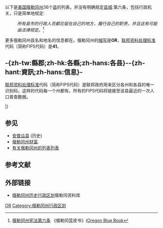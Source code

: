 {{noteTA
|1=zh-tw:郡;zh-hk:縣;zh-cn:县;
}}
{{Image label begin|image=Oregon Locator Map.PNG|width={{{width|428}}}|float={{{float|right}}}}}
{{Image label small|x=350|y=235|scale={{{width|428}}}/428|text=[[马卢尔县|马卢尔]]}}
{{Image label small|x=355|y=115|scale={{{width|428}}}/428|text=[[贝克县_(俄勒冈州)|贝克]]}}
{{Image label small|x=383|y=56|scale={{{width|428}}}/428|text=[[瓦洛瓦县|瓦洛瓦]]}}
{{Image label small|x=340|y=75|scale={{{width|428}}}/428|text=[[犹尼昂县_(俄勒冈州)|犹尼昂]]}}
{{Image label small|x=302|y=45|scale={{{width|428}}}/428|text=[[尤马蒂拉县_(俄勒冈州)|尤马蒂拉]]}}
{{Image label small|x=257|y=66|scale={{{width|428}}}/428|text=[[莫罗县_(俄勒冈州)|莫罗]]}}
{{Image label small|x=285|y=130|scale={{{width|428}}}/428|text=[[格兰特县_(俄勒冈州)|格兰特]]}}
{{Image label small|x=285|y=220|scale={{{width|428}}}/428|text=[[哈尼县|哈尼]]}}
{{Image label small|x=207|y=230|scale={{{width|428}}}/428|text=[[莱克县_(俄勒冈州)|莱克]]}}
{{Image label small|x=148|y=245|scale={{{width|428}}}/428|text=[[克拉马斯县|克拉马斯]]}}
{{Image label small|x=165|y=175|scale={{{width|428}}}/428|text=[[德舒特县|德舒特]]}}
{{Image label small|x=216|y=155|scale={{{width|428}}}/428|text=[[克鲁克县_(俄勒冈州)|克鲁克]]}}
{{Image label small|x=168|y=122|scale={{{width|428}}}/428|text=[[杰斐逊县_(俄勒冈州)|杰斐逊]]}}
{{Image label small|x=233|y=116|scale={{{width|428}}}/428|text=[[惠勒县_(俄勒冈州)|惠勒]]}}
{{Image label small|x=220|y=79|scale={{{width|428}}}/428|text=[[吉列姆县|吉列姆]]}}
{{Image label small|x=204|y=56|scale={{{width|428}}}/428|text=[[谢尔曼县_(俄勒冈州)|谢尔曼]]}}
{{Image label small|x=177|y=93|scale={{{width|428}}}/428|text=[[沃斯科县|沃斯科]]}}
{{Image label small|x=150|y=53|scale={{{width|428}}}/428|text=[[胡德里弗县|胡德里弗]]}}
{{Image label small|x=105|y=66|scale={{{width|428}}}/428|text=[[姆尔特诺默县|姆尔特诺默]]}}
{{Image label small|x=106|y=91|scale={{{width|428}}}/428|text=[[克拉克默斯县|克拉克默斯]]}}
{{Image label small|x=91|y=106|scale={{{width|428}}}/428|text=[[马里昂县_(俄勒冈州)|马里昂]]}}
{{Image label small|x=110|y=130|scale={{{width|428}}}/428|text=[[林县_(俄勒冈州)|林]]}}
{{Image label small|x=105|y=172|scale={{{width|428}}}/428|text=[[雷恩县_(俄勒冈州)|雷恩]]}}
{{Image label small|x=80|y=225|scale={{{width|428}}}/428|text=[[道格拉斯县_(俄勒冈州)|道格拉斯]]}}
{{Image label small|x=96|y=280|scale={{{width|428}}}/428|text=[[杰克逊县_(俄勒冈州)|杰克逊]]}}
{{Image label small|x=57|y=283|scale={{{width|428}}}/428|text=[[约瑟芬县|约瑟芬]]}}
{{Image label small|x=26|y=294|scale={{{width|428}}}/428|text=[[寇里县_(俄勒冈州)|寇里]]}}
{{Image label small|x=28|y=225|scale={{{width|428}}}/428|text=[[库斯县_(俄勒冈州)|库斯]]}}
{{Image label small|x=62|y=130|scale={{{width|428}}}/428|text=[[本顿县_(俄勒冈州)|本顿]]}}
{{Image label small|x=41|y=127|scale={{{width|428}}}/428|text=[[林肯县_(俄勒冈州)|林肯]]}}
{{Image label small|x=55|y=102|scale={{{width|428}}}/428|text=[[波尔克县_(俄勒冈州)|波尔克]]}}
{{Image label small|x=68|y=77|scale={{{width|428}}}/428|text=[[扬希尔县|扬希尔]]}}
{{Image label small|x=28|y=64|scale={{{width|428}}}/428|text=[[蒂拉穆克县|蒂拉穆克]]}}
{{Image label small|x=78|y=53|scale={{{width|428}}}/428|text=[[华盛顿县_(俄勒冈州)|华盛顿]]}}
{{Image label small|x=78|y=29|scale={{{width|428}}}/428|text=[[哥伦比亚县_(俄勒冈州)|哥伦比亚]]}}
{{Image label small|x=20|y=24|scale={{{width|428}}}/428|text=[[克拉特索普县|克拉特索普]]}}
{{Image label end}}

以下是[[美国|美国]][[俄勒冈州|俄勒冈州]]36个[[县_(美国)|县]]的列表。{{link-en|俄勒冈州宪法|Oregon Constitution}}并没有明确规定[[县城|县城]]:第六条，包括行政机关，只是简单地规定:
:''所有县市的行政人员都应留在自己的地方，履行自己的职责，并且这有可能由法律规定。''<ref>[http://bluebook.state.or.us/state/constitution/constitution06.htm 俄勒冈州宪法第六条] {{Wayback|url=http://bluebook.state.or.us/state/constitution/constitution06.htm |date=20110916132751 }}《俄勒冈蓝皮书》([[en:Oregon_Blue_Book|Oregon Blue Book]]</ref>

更多俄勒冈州县名和地名的信息都在{{link-en|俄勒冈州地理名称|Oregon Geographic Names}}。俄勒冈州的[[美国各州缩写列表|缩写]]是'''OR'''，[[联邦资料处理标准|联邦资料处理标准]]代码（简称FIPS代码）是'''41'''。

{{clear}}


==-{zh-tw:縣郡;zh-hk:各縣;zh-hans:各县}--{zh-hant:資訊;zh-hans:信息}-==
[[联邦资料处理标准|联邦资料处理标准]]代码（简称FIPS代码）是联邦政府用来区分各州和各县的唯一识别码，这样的代码每一个州都有。所有的FIPS代码将链接至该县最近的一次人口普查数据。

{{Countytabletop
| region_width      = 
|fips_ref          = <ref name="FIPS">{{cite web|url= http://www.epa.gov/enviro/html/codes/or.html|title= EPA的各县FIPS代码|publisher= EPA|accessdate= 2007-04-09|deadurl= yes|archiveurl= https://web.archive.org/web/20040928022325/http://www.epa.gov/enviro/html/codes/or.html|archivedate= 2004-09-28}}</ref>
| region_seat_width = 
| region_seat_title = -{zh-tw:縣治;zh-hk:縣城;zh-hans:县城}-
| region_seat_ref   = <ref name="NACO">{{cite web|url=http://www.naco.org/Template.cfm?Section=Find_a_County&Template=/cffiles/counties/state.cfm&state.cfm&statecode=OR|title=NACo - 寻找各县|author=各县县城|accessdate=2007-04-26|deadurl=yes|archiveurl=https://web.archive.org/web/20071025112224/http://www.naco.org/Template.cfm?Section=Find_a_County&Template=%2Fcffiles%2Fcounties%2Fstate.cfm&state.cfm&statecode=OR|archivedate=2007-10-25}}</ref>
| data2_width       = 
| data2_title       = 成立年份
| data2_ref         = <ref name="NACO"/>
| data3_width       = 
| data3_title       = 起源
| data3_ref         = <ref name="bluebook">{{cite web| url=http://bluebook.state.or.us/local/counties/counties.htm| title=县政府| work=《俄勒冈蓝皮书》| author=俄勒冈州档案| accessdate=2008-02-23| archive-date=2011-09-03| archive-url=https://web.archive.org/web/20110903080059/http://bluebook.state.or.us/local/counties/counties.htm| dead-url=no}}</ref>
| data4_width       = 
| data4_title       = 辞源
| data4_ref         = <ref name="bluebook"/>
| population_ref    = <ref>{{Cite web |url=http://factfinder2.census.gov/ |title=存档副本 |accessdate=2020-09-29 |archive-date=2013-09-11 |archive-url=https://web.archive.org/web/20130911234518/http://factfinder2.census.gov/ |dead-url=no }}</ref>
| area_ref          = <ref name="NACO"/>
}}
{{Countyrow|Name=贝克县| N=41| Num=001| Seat=贝克城| Data2=1862 | Data3=沃斯科县, 犹尼昂县和马卢尔县| Data4={{link-en|爱德华·迪金森·贝克|Edward Dickinson Baker}},一位在[[南北战争|南北战争]]的[[李斯堡之役|李斯堡之役]]中战死的俄勒冈参议员| Population=16134| Area=7946平方千米| Size=80px|Map=Map of Oregon highlighting Baker County.svg}}
{{Countyrow|Name=本顿县| N=41| Num=003| Seat=科瓦利斯| Data2=1847 | Data3=波尔克县| Data4={{link-en|托马斯·哈特·本顿|Thomas Hart Benton}}(1782 - 1858), 一位主张美国吞并整个俄勒冈的参议员| Population=85579| Area=1751平方千米| Size=80px|Map=Map_of_Oregon_highlighting_Benton_County.svg}}
{{Countyrow|Name=克拉克默斯县| N=41| Num=005| Seat=俄勒冈城| Data2=1843 | Data3=俄勒冈州创始四区之一| Data4=同名当地印第安原住民| Population=375992| Area=4838平方千米| Size=80px|Map=Map_of_Oregon_highlighting_Clackamas_County.svg}}
{{Countyrow|Name=克拉特索普县| N=41| Num=007| Seat=阿斯托利亚| Data2=1844 | Data3=俄勒冈州创始四区之一特威利提区的北部和西部| Data4=在欧洲人来到之前一直在这一带的太平洋沿岸生活的同名原住民| Population=37039| Area=2142平方千米| Size=80px|Map=Map_of_Oregon_highlighting_Clatsop_County.svg}}
{{Countyrow|Name=哥伦比亚县| N=41| Num=009| Seat=圣海伦斯| Data2=1854 | Data3=华盛顿县的北半部| Data4=从该县北部边界流过的[[哥伦比亚河|哥伦比亚河]]| Population=49351| Area=1702平方千米| Size=80px|Map=Map_of_Oregon_highlighting_Columbia_County.svg}}
{{Countyrow|Name=库斯县| N=41| Num=011| Seat=科基尔| Data2=1853 | Data3=安普瓜县和杰克逊县的西部| Data4=同名当地原住民| Population=63043| Area=4144平方千米| Size=80px|Map=Map_of_Oregon_highlighting_Coos_County.svg}}
{{Countyrow|Name=克鲁克县| N=41| Num=013| Seat=普赖恩维尔| Data2=1882 | Data3=沃斯科县的南部| Data4={{link-en|乔治·克鲁克|George Crook}}(1828 - 1890),曾参加[[南北战争|南北战争]]和[[北美印第安战争|北美印第安战争]]的美国陆军军官| Population=20978| Area=7178平方千米| Size=80px|Map=Map_of_Oregon_highlighting_Crook_County.svg}}
{{Countyrow|Name=寇里县| N=41| Num=015| Seat=戈尔德比奇| Data2=1855 | Data3=库斯县| Data4={{link-en|乔治·劳·寇里|George Law Curry}}(1820-1878), [[俄勒冈地区|俄勒冈地区]]原区长| Population=22364| Area=4214平方千米| Size=80px|Map=Map_of_Oregon_highlighting_Curry_County.svg}}
{{Countyrow|Name=德舒特县| N=41| Num=017| Seat=本德| Data2=1916 | Data3=克鲁克县的南部| Data4="Riviere des Chutes", 法语的"瀑布之河"。| Population=157733| Area=7817平方千米| Size=80px|Map=Map_of_Oregon_highlighting_Deschutes_County.svg}}
{{Countyrow|Name=道格拉斯县| N=41| Num=019| Seat=罗斯堡| Data2=1852 | Data3=安普瓜县的海岸山脉部分| Data4={{link-en|史蒂芬·安诺德·道格拉斯|Stephen A. Douglas}}(1813 - 1861),一位支持俄勒冈州建州的美国参议员| Population=107667| Area=13046平方千米| Size=80px|Map=Map_of_Oregon_highlighting_Douglas_County.svg}}
{{Countyrow|Name=吉列姆县| N=41| Num=021| Seat=康登| Data2=1885 | Data3=从沃斯科县分离东部分离出来的第三个县| Data4={{link-en|科尼利厄斯·吉列姆|Cornelius Gilliam}}(1798 - 1848)| Population=1871| Area=3118平方千米| Size=80px|Map=Map_of_Oregon_highlighting_Gilliam_County.svg}}
{{Countyrow|Name=格兰特县| N=41| Num=023| Seat=坎宁城| Data2=1864 | Data3=原来的沃斯科县和尤马蒂拉县的一部分| Data4=[[尤利塞斯·格兰特|尤利塞斯·格兰特]](1822 - 1885),一位在俄勒冈地区出生的美国陆军军官，在县成立时正在为[[南北战争|南北战争]]的[[北军|北军]]作战。| Population=7445| Area=11730平方千米| Size=80px|Map=Map_of_Oregon_highlighting_Grant_County.svg}}
{{Countyrow|Name=哈尼县| N=41| Num=025| Seat=柏恩斯| Data2=1889 | Data3=格兰特县南部| Data4={{link-en|威廉·哈尼|William S. Harney}}(1800 - 1889),一位参加了[[猪战|猪战]]的骑兵军官| Population=7422| Area=26250平方千米| Size=80px|Map=Map_of_Oregon_highlighting_Harney_County.svg}}
{{Countyrow|Name=胡德里弗县| N=41| Num=027| Seat=胡德里弗| Data2=1908 | Data3=沃斯科县的西北部| Data4=穿过整个县的{{link-en|胡德河|Hood River}}([[哥伦比亚河|哥伦比亚河]]的一条支流)| Population=22346| Area=1352平方千米| Size=80px|Map=Map_of_Oregon_highlighting_Hood_River_County.svg}}
{{Countyrow|Name=杰克逊县| N=41| Num=029| Seat=梅德福| Data2=1852 | Data3=雷恩县的西南部分和道格拉斯县和安普瓜县南边的未定归属区域| Data4=[[安德鲁·杰克逊|安德鲁·杰克逊]](1767–1845)，美国第七任[[美国总统|总统]]| Population=203206| Area=7213平方千米| Size=80px|Map=Map_of_Oregon_highlighting_Jackson_County.svg}}
{{Countyrow|Name=杰斐逊县| N=41| Num=031| Seat=马德拉斯| Data2=1914 | Data3=克鲁克县| Data4=该县西部的{{link-en|杰斐逊山|Mount Jefferson}},名字来源于美国第三任[[美国总统|总统]][[托马斯·杰斐逊|托马斯·杰斐逊]](1743 - 1826), the 3rd president of the United States. | Population=21720| Area=4613平方千米| Size=80px|Map=Map_of_Oregon_highlighting_Jefferson_County.svg}}
{{Countyrow|Name=约瑟芬县| N=41| Num=033| Seat=格兰茨帕斯| Data2=1856 | Data3=杰克逊县的西半部| Data4=弗吉尼亚 "约瑟芬" 罗琳斯, 第一个家住此县的白人女性。| Population=82713| Area=4248平方千米| Size=80px|Map=Map_of_Oregon_highlighting_Josephine_County.svg}}
{{Countyrow|Name=克拉马斯县| N=41| Num=035| Seat=克拉马斯福尔斯| Data2=1882 | Data3=莱克县西部| Data4=在当地生活了超过10000年的同名部落。| Population=66380| Area=15397平方千米| Size=80px|Map=Map of Oregon highlighting Klamath County.svg}}
{{Countyrow|Name=莱克县| N=41| Num=037| Seat=拉克夫由| Data2=1874 | Data3=杰克逊县和沃斯科县| Data4=该县有众多湖泊和温泉。| Population=7895| Area=21072平方千米| Size=80px|Map=Map_of_Oregon_highlighting_Lake_County.svg}}
{{Countyrow|Name=雷恩县| N=41| Num=039| Seat=尤金| Data2=1851 | Data3=林县南部和本顿县安普瓜县东边的部分| Data4={{link-en|约瑟夫·雷恩|Joseph Lane}}(1801–1881),俄勒冈地区第一任区长| Population=351715| Area=11795平方千米| Size=80px|Map=Map of Oregon highlighting Lane County.svg}}
{{Countyrow|Name=林肯县| N=41| Num=041| Seat=纽波特| Data2=1893 | Data3=本顿县和波尔克县的西部| Data4=[[亚伯拉罕·林肯|亚伯拉罕·林肯]](1809 - 1865),美国第十六任[[美国总统|总统]]| Population=46034| Area=2538平方千米| Size=80px|Map=Map of Oregon highlighting Lincoln County.svg}}
{{Countyrow|Name=林县| N=41| Num=043| Seat=奥尔巴尼| Data2=1847 | Data3=查普格县(后来的马里昂县)的南部| Data4=美国[[密苏里州|密苏里州]]参议员{{link-en|勒维斯·菲尔德斯·林|Lewis F. Linn}}(1795 - 1843)，{{link-en|免费土地法|Donation Land Act}}起草人之一，向去西部的开拓者们赠送土地。| Population=116672| Area=5934平方千米| Size=80px|Map=Map_of_Oregon_highlighting_Linn_County.svg}}
{{Countyrow|Name=马卢尔县| N=41| Num=045| Seat=韦尔| Data2=1887 | Data3=贝克县南部| Data4={{link-en|马卢尔河|Malheur River}}(正式名称 "Riviere au Malheur"，法语里的"不幸河"，由在该河边的营地里被盗走了财产和动物皮毛的法国猎人所命名。| Population=31313| Area=25610平方千米| Size=80px|Map=Map_of_Oregon_highlighting_Malheur_County.svg}}
{{Countyrow|Name=马里昂县| N=41| Num=047| Seat=塞勒姆| Data2=1843 | Data3=俄勒冈州创始四区之一| Data4={{link-en|弗朗西斯·马里昂|Francis Marion}}(1732–1795),[[美国独立战争|美国独立战争]]将军| Population=315335| Area=3069平方千米| Size=80px|Map=Map of Oregon highlighting Marion County.svg}}
{{Countyrow|Name=莫罗县| N=41| Num=049| Seat=赫普纳| Data2=1885 | Data3=尤马蒂拉县西部和沃斯科县东部一小部分| Data4=杰克逊·莫罗, 一位主张建立该县的众议员。| Population=11173| Area=5265平方千米| Size=80px|Map=Map_of_Oregon_highlighting_Morrow_County.svg}}
{{Countyrow|Name=姆尔特诺默县| N=41| Num=051| Seat=波特兰| Data2=1854 | Data3=华盛顿县东部和克拉克默斯县北部| Data4=印第安村庄{{link-en|姆尔特诺默|Multnomah}}，在Sauvie岛上。这名字来源于''nematlnomaq'',也许其意思是下游。刘易斯和克拉克在1805年记下该名称，并用其命名所有当地的印第安人。| Population=735334| Area=1127平方千米| Size=80px|Map=Map_of_Oregon_highlighting_Multnomah_County.svg}}
{{Countyrow|Name=波尔克县| N=41| Num=053| Seat=达拉斯| Data2=1845 | Data3=扬希尔区| Data4=在该县建立时任美国[[美国总统|总统]]的[[詹姆斯·诺克斯·波尔克|詹姆斯·诺克斯·波尔克]](1795–1849)。| Population=75403| Area=1919平方千米| Size=80px|Map=Map_of_Oregon_highlighting_Polk_County.svg}}
{{Countyrow|Name=谢尔曼县| N=41| Num=055| Seat=莫罗| Data2=1889 | Data3=沃斯科县的东北角| Data4=[[威廉·特库姆塞·舍曼|威廉·特库姆塞·舍曼]](1820 - 1891),[[南北战争|南北战争]]将军, 同时也是[[商人|商人]],[[教育家|教育家]],和[[作家|作家]]| Population=1765| Area=2132平方千米| Size=80px|Map=Map_of_Oregon_highlighting_Sherman_County.svg}}
{{Countyrow|Name=蒂拉穆克县| N=41| Num=057| Seat=蒂拉穆克| Data2=1853 | Data3=克拉特索普县，扬希尔县和波尔克县| Data4=同名当地原住民| Population=25250| Area=2854平方千米| Size=80px|Map=Map_of_Oregon_highlighting_Tillamook_County.svg}}
{{Countyrow|Name=尤马蒂拉县| N=41| Num=059| Seat=彭德尔顿| Data2=1862 | Data3=沃斯科县的一部分| Data4={{link-en|萨哈丁语|Sahaptin word}},也许意思为 ''大笑之水''。| Population=75889| Area=8327平方千米| Size=80px|Map=Map of Oregon highlighting Umatilla County.svg}}
{{Countyrow|Name=犹尼昂县| N=41| Num=061| Seat=拉格兰德| Data2=1864 | Data3=贝克县| Data4=在该县成立前两年成立的犹尼昂城，其名称来源于[[南北战争|南北战争]]的[[北军|北军]]。| Population=25748| Area=5276平方千米| Size=80px|Map=Map of Oregon highlighting Union County.svg}}
{{Countyrow|Name=瓦洛瓦县| N=41| Num=063| Seat=恩特普赖斯| Data2=1887 | Data3=犹尼昂县东部| Data4=
{{link-en|内兹柏斯语|Nez Perce}}的词语''wallowa''。| Population=7008| Area=8146平方千米| Size=80px|Map=Map of Oregon highlighting Wallowa County.svg}}
{{Countyrow|Name=沃斯科县| N=41| Num=065| Seat=达尔斯| Data2=1854 | Data3=克拉克默斯县，雷恩县，林县和马里昂县的一部分。| Data4=同名当地原住民| Population=25213| Area=6167平方千米| Size=80px|Map=Map_of_Oregon_highlighting_Wasco_County.svg}}
{{Countyrow|Name=华盛顿县| N=41| Num=067| Seat=希尔斯伯勒| Data2=1843 | Data3=俄勒冈地区创始四区之一(原特威利提区)| Data4=[[乔治·华盛顿|乔治·华盛顿]](1732 - 1799), [[美国开国元勋|美国开国元勋]]之一和美国第一任[[美国总统|总统]]| Population=529710| Area=1875平方千米| Size=80px|Map=Map of Oregon highlighting Washington County.svg}}
{{Countyrow|Name=惠勒县| N=41| Num=069| Seat=福尔斯| Data2=1899 | Data3=格兰特县，吉列姆县和克鲁克县的一部分| Data4=哈尼·惠勒,运送了从达尔斯到坎宁城的第一个邮件| Population=1441| Area=4442平方千米| Size=80px|Map=Map of Oregon highlighting Wheeler County.svg}}
{{Countyrow|Name=扬希尔县| N=41| Num=071| Seat=麦克明维尔| Data2=1843 | Data3=俄勒冈地区创始四区之一| Data4={{link-en|扬希尔人|Yamhelas}}, {{link-en|卡拉普亚人|Kalapuya}}的一个分支，生活在扬希尔河沿岸的原住民| Population=99193| Area=1854平方千米| Size=80px|Map=Map of Oregon highlighting Yamhill County.svg}}
|}

== 参见 ==

*[[安普瓜县|安普瓜县]] (历史)
* [[俄勒冈州财富|俄勒冈州财富]].
*[[有关俄勒冈州的列表列表|有关俄勒冈州的列表列表]]

== 参考文献 ==
{{Reflist}}

== 外部链接 ==
* [http://arcweb.sos.state.or.us/pages/records/local/county/about/maps/seats.html 俄勒冈州历史行政区划]{{Wayback|url=http://arcweb.sos.state.or.us/pages/records/local/county/about/maps/seats.html |date=20120320083416 }}俄勒冈资料库

{{U.S. Counties}}

[[Category:美国各州行政区划|OR]]
[[Category:俄勒冈州行政区划|Category:俄勒冈州行政区划]]